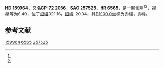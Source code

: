 {{Starbox begin
| name = HD 159964
}}
{{Starbox observe
| epoch = [[J2000.0|J2000.0]]
| constell = {{星座名待查}}<ref name=SIMBAD>{{cite web
 | url=http://simbad.u-strasbg.fr/simbad/sim-id?Ident=HR+6565
 | title =Pulsating variable Star
 | publisher=Centre de Données astronomiques de Strasbourg
 | work=SIMBAD
 | accessdate=2012-07-13}}</ref><ref name=DATA>{{cite web
 | url=http://vizier.u-strasbg.fr/viz-bin/VizieR-5?-out.add=.&-source=5050&-corr=PK=HR&-out.max=9999&HR=6565
 | title=VizieR Detailed Page
 | accessdate=2012-07-13
 | archive-date=2016-03-04
 | archive-url=https://web.archive.org/web/20160304204735/http://vizier.u-strasbg.fr/viz-bin/VizieR-5?-out.add=.&-source=5050&-corr=PK=HR&-out.max=9999&HR=6565
 | dead-url=no
 }}</ref>
| 星官 = 
| ra = {{RA|17|44|19.7}}<ref name=SIMBAD /><ref name=DATA />
| dec = {{DEC|-72|13|15}}<ref name=SIMBAD /><ref name=DATA />
| appmag_v = 6.49<ref name=SIMBAD /><ref name=DATA />
}}
{{Starbox character
| class = F7IV+F5V<ref name=SIMBAD /><ref name=DATA />
| b-v = 0.48<ref name=SIMBAD /><ref name=DATA />
| u-b = -0.04<ref name=SIMBAD /><ref name=DATA />
| r-i = <ref name=SIMBAD /><ref name=DATA />
| variable = 
}}
{{Starbox astrometry
| radial_v = -0.04
| prop_mo_ra = 35
| parallax = 0.032
| p_error =
}}
{{Starbox catalog
| names =CP-72 2086，[[SAO星表|SAO]] 257525，[[HD星表|HD]] 159964，[[HR星表|HR]] 6565}}
{{Starbox reference |Simbad=HR+6565}}
{{Starbox end}}

'''HD 159964'''，又名'''CP-72 2086'''，'''SAO 257525'''、'''HR 6565'''，是一颗恒星<ref name=SIMBAD /><ref name=DATA />，视星等为6.49，位于[[銀道座標系|銀經]]321.16，[[銀道座標系|銀緯]]-20.84，其[[B1900.0|B1900.0]]坐标为赤經{{RA|17|32|18}}，赤緯{{DEC|-72|-20.84|17}}。

== 参考文献 ==
{{reflist}}

{{star-stub}}

[[Category:HD和HDE天體|159964]]
[[Category:HR天體|6565]]
[[Category:SAO天體|257525]]